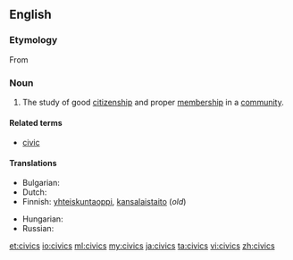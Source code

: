 ==English==

===Etymology===
From {{etyl|la|en}} {{term|civicus||lang=la|having to do with citizens or a town or city}}

===Noun===
{{en-noun|-|civics}}

# The study of good [[citizenship]] and proper [[membership]] in a [[community]].

====Related terms====
* [[civic]]

====Translations====
{{trans-top|the study of good citizenship and proper membership in a community}}
* Bulgarian: {{t-|bg|гражданско право|n}}
* Dutch: {{t-|nl|maatschappijleer|f}}
* Finnish: [[yhteiskuntaoppi]], [[kansalaistaito]] (''old'')
{{trans-mid}}
* Hungarian: {{t-|hu|állampolgári ismeretek}}
* Russian: {{t-|ru|граждановедение|n|tr=graždanovédenije|sc=Cyrl}}
{{trans-bottom}}

[[et:civics]]
[[io:civics]]
[[ml:civics]]
[[my:civics]]
[[ja:civics]]
[[ta:civics]]
[[vi:civics]]
[[zh:civics]]